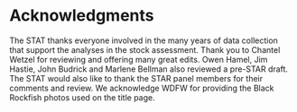 # Acknowledgments

The STAT thanks everyone involved in the many years of data collection that support the analyses in the stock assessment. Thank you to Chantel Wetzel for reviewing and offering many great edits. Owen Hamel, Jim Hastie, John Budrick and Marlene Bellman also reviewed a pre-STAR draft. The STAT would also like to thank the STAR panel members for their comments and review. We acknowledge WDFW for providing the Black Rockfish photos used on the title page.

